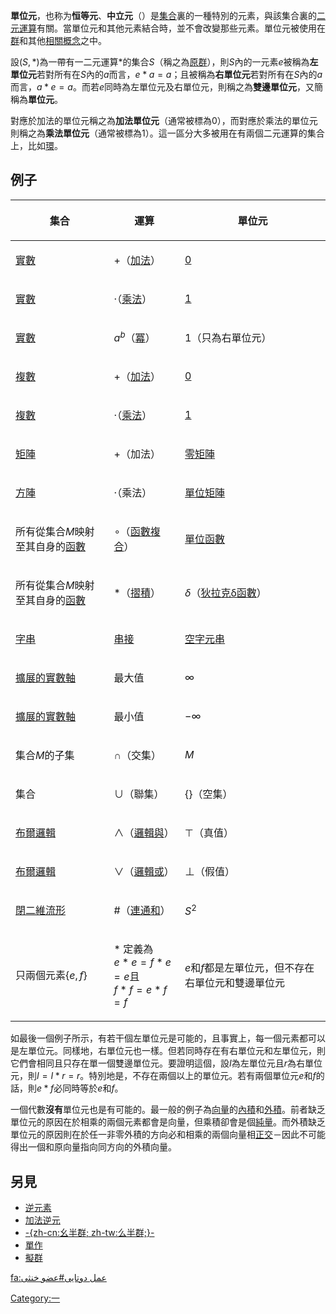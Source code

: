 {{multiple issues|
{{Expand|time=2015-04-18}}
{{noref|time=2015-04-18}}
}}
{{not|单位圆}}
{{NoteTA|G1=Math}}
'''單位元'''，也称为'''恒等元'''、'''中立元'''（{{lang-en|Identity element, neutral element}}）是[[集合_(数学)|集合]]裏的一種特別的元素，與該集合裏的[[二元運算|二元運算]]有關。當單位元和其他元素結合時，並不會改變那些元素。單位元被使用在[[群|群]]和其他[[原群|相關概念]]之中。

設<math>(S,*)</math>為一帶有一二元運算<math>*</math>的集合<math>S</math>（稱之為[[原群|原群]]），則''<math>S</math>''內的一元素<math>e</math>被稱為'''左單位元'''若對所有在''S''內的''a''而言，<math>e*a=a</math>；且被稱為'''右單位元'''若對所有在''S''內的''a''而言，<math>a*e=a</math>。而若''<math>e</math>''同時為左單位元及右單位元，則稱之為'''雙邊單位元'''，又簡稱為'''單位元'''。

對應於加法的單位元稱之為'''加法單位元'''（通常被標為0），而對應於乘法的單位元則稱之為'''乘法單位元'''（通常被標為1）。這一區分大多被用在有兩個二元運算的集合上，比如[[環_(代數)|環]]。

== 例子 ==
{| class="wikitable" style="margin: 1em auto 1em auto"
|-
!集合!!運算!!單位元
|-
|[[實數|實數]]||+（[[加法|加法]]）||[[0|0]]
|-
|[[實數|實數]]||·（[[乘法|乘法]]）||[[1|1]]
|-
|[[實數|實數]]||<math>a^b</math>（[[冪|冪]]）||1（只為右單位元）
|-
|[[复数_(数学)|複數]]||+（[[加法|加法]]）||[[0|0]]
|-
|[[复数_(数学)|複數]]||·（[[乘法|乘法]]）||[[1|1]]
|-
|[[矩陣|矩陣]]|| +（加法）||[[零矩陣|零矩陣]]
|-
|[[方块矩阵|方陣]]|| ·（乘法）||[[單位矩陣|單位矩陣]]
|-
|所有從集合''M''映射至其自身的[[函數|函數]]||<math>\circ</math>（[[函數複合|函數複合]]）||[[恆等函數|單位函數]]
|-
|所有從集合''M''映射至其自身的[[函數|函數]]||<math>*</math>（[[摺積|摺積]]）||<math>\delta</math>（[[狄拉克δ函數|狄拉克δ函數]]）
|-
|[[字串|字串]]|| [[串接|串接]] || [[空字元串|空字元串]]
|-
|[[擴展的實數軸|擴展的實數軸]] || 最大值 ||<math>\infty</math>
|-
|[[擴展的實數軸|擴展的實數軸]] || 最小值 ||<math>-\infty</math>
|-
|集合''M''的子集 ||<math>\cap</math>（交集） ||''M''
|-
|集合 ||<math>\cup</math>（聯集） ||<math>\{\}</math>（空集）
|-
|[[布爾邏輯|布爾邏輯]] ||<math>\land</math>（[[邏輯與|邏輯與]]） || ⊤（真值）
|-
|[[布爾邏輯|布爾邏輯]] ||<math>\lor</math>（[[邏輯或|邏輯或]]） || ⊥（假值）
|-
|[[閉流形|閉二維流形]] || #（[[連通和|連通和]]） ||<math>S^2</math>
|-
|只兩個元素<math>\{e,f\}</math>||* 定義為<br /><math>e*e=f*e=e</math>且<br /><math>f*f=e*f=f</math>||<math>e</math>和<math>f</math>都是左單位元，但不存在右單位元和雙邊單位元
|}

如最後一個例子所示，有若干個左單位元是可能的，且事實上，每一個元素都可以是左單位元。同樣地，右單位元也一樣。但若同時存在有右單位元和左單位元，則它們會相同且只存在單一個雙邊單位元。要證明這個，設<math>I</math>為左單位元且<math>r</math>為右單位元，則<math>I=I*r=r</math>。特別地是，不存在兩個以上的單位元。若有兩個單位元<math>e</math>和<math>f</math>的話，則<math>e*f</math>必同時等於<math>e</math>和<math>f</math>。

一個代數'''沒有'''單位元也是有可能的。最一般的例子為[[向量|向量]]的[[內積|內積]]和[[外積|外積]]。前者缺乏單位元的原因在於相乘的兩個元素都會是向量，但乘積卻會是個[[純量|純量]]。而外積缺乏單位元的原因則在於任一非零外積的方向必和相乘的兩個向量相[[正交|正交]]－因此不可能得出一個和原向量指向同方向的外積向量。

== 另見 ==
* [[逆元素|逆元素]]
* [[加法逆元|加法逆元]]
* [[么半群|-{zh-cn:幺半群; zh-tw:么半群;}-]]
* [[單作|單作]]
* [[擬群|擬群]]

{{二元運算的性質}}

[[Category:一|Category:一]]

[[fa:عمل_دوتایی#عضو_خنثی|fa:عمل دوتایی#عضو خنثی]]